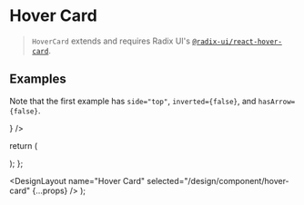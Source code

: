 

# Hover Card

> `HoverCard` extends and requires Radix UI's [`@radix-ui/react-hover-card`](https://www.radix-ui.com/docs/primitives/components/hover-card).

## Examples

Note that the first example has `side="top"`, `inverted={false}`, and `hasArrow={false}`.

<DesignComponentsDisplay className="grid-flow-col">
  <FiveoutofnineHoverCard
    trigger={
      <Link
        className="text-sm font-medium text-gray-12 no-underline hover:underline"
        href="https://twitter.com/fiveoutofnine"
        target="_blank"
        rel="noreferrer noopener"
        children="@fiveoutofnine"
      />
    }
  />
  <LinkPreview
    className="text-sm font-medium text-gray-12 no-underline hover:underline"
    href="https://curta.wtf"
    src="/static/curta-wtf-preview.webp"
    target="_blank"
    rel="noreferrer noopener"
    children="Curta"
  />
</DesignComponentsDisplay>

  return (
    <HoverCard
      className="flex flex-col p-4"
      side="top"
      trigger={trigger}
      inverted={false}
      hasArrow={false}
    >
      <a
        className="w-fit hover:brightness-75"
        href="https://twitter.com/fiveoutofnine"
        target="_blank"
        rel="noreferrer noopener"
      >
        <FiveoutofnineAvatar size={56} />
      </a>
      <a
        className="mt-2 text-base font-medium text-gray-12 no-underline hover:underline"
        href="https://twitter.com/fiveoutofnine"
        target="_blank"
        rel="noreferrer noopener"
        children="5/9 🌊"
      />
      <div className="text-sm text-gray-11" children="@fiveoutofnine" />
      <div className="my-3 text-sm text-gray-12" children="five divided by nine" />
      <div className="flex space-x-4">
        <a
          className="text-sm font-normal text-gray-11 no-underline hover:underline"
          href="https://twitter.com/fiveoutofnine/following"
          target="_blank"
          rel="noreferrer noopener"
        >
          <span className="font-medium text-gray-12" children="721 " />
          <span children="Following" />
        </a>
        <a
          className="text-sm font-normal text-gray-11 no-underline hover:underline"
          href="https://twitter.com/fiveoutofnine/followers"
          target="_blank"
          rel="noreferrer noopener"
        >
          <span className="font-medium text-gray-12" children="1,337 " />
          <span children="Followers" />
        </a>
      </div>
    </HoverCard>
  );
};

  <DesignLayout name="Hover Card" selected="/design/component/hover-card" {...props} />
);

